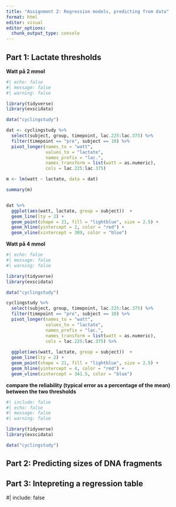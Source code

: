 ```yaml
---
title: "Assignment 2: Regression models, predicting from data"
format: html
editor: visual
editor_options: 
  chunk_output_type: console
---
```


## Part 1: Lactate thresholds

**Watt på 2 mmol**

```r
#| echo: false
#| message: false
#| warning: false

library(tidyverse)
library(exscidata)

data("cyclingstudy")

dat <- cyclingstudy %>%
  select(subject, group, timepoint, lac.225:lac.375) %>%
  filter(timepoint == "pre", subject == 10) %>%
  pivot_longer(names_to = "watt", 
               values_to = "lactate", 
               names_prefix = "lac.",
               names_transform = list(watt = as.numeric),
               cols = lac.225:lac.375)

m <- lm(watt ~ lactate, data = dat)

summary(m)


dat %>%
  ggplot(aes(watt, lactate, group = subject))  + 
  geom_line(lty = 2) +
  geom_point(shape = 21, fill = "lightblue", size = 2.5) +
  geom_hline(yintercept = 2, color = "red") +
  geom_vline(xintercept = 309, color = "blue")
```

**Watt på 4 mmol**

```r
#| echo: false
#| message: false
#| warning: false

library(tidyverse)
library(exscidata)

data("cyclingstudy")

cyclingstudy %>%
  select(subject, group, timepoint, lac.225:lac.375) %>%
  filter(timepoint == "pre", subject == 10) %>%
  pivot_longer(names_to = "watt", 
               values_to = "lactate", 
               names_prefix = "lac.",
               names_transform = list(watt = as.numeric),
               cols = lac.225:lac.375) %>%
 
  ggplot(aes(watt, lactate, group = subject))  + 
  geom_line(lty = 2) +
  geom_point(shape = 21, fill = "lightblue", size = 2.5) +
  geom_hline(yintercept = 4, color = "red") +
  geom_vline(xintercept = 341.5, color = "blue")
```

**compare the reliability (typical error as a percentage of the mean) between the two thresholds**

```r
#| include: false
#| echo: false
#| message: false
#| warning: false

library(tidyverse)
library(exscidata)

data("cyclingstudy")


```

## Part 2: Predicting sizes of DNA fragments

## Part 3: Intepreting a regression table

#\| include: false
